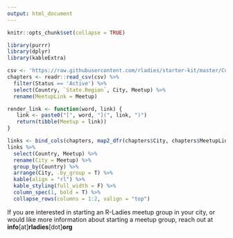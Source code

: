 ```yaml
---
output: html_document
---
```


```r
knitr::opts_chunk$set(collapse = TRUE)

library(purrr)
library(dplyr)
library(kableExtra)
```


```r
csv <- 'https://raw.githubusercontent.com/rladies/starter-kit/master/Current-Chapters.csv'
chapters <- readr::read_csv(csv) %>%
  filter(Status == 'Active') %>%
  select(Country, `State.Region`, City, Meetup) %>%
  rename(MeetupLink = Meetup)

```

```r

render_link <- function(word, link) {
   link <- paste0("[", word, "](", link, ")")
   return(tibble(Meetup = link))
}

links <- bind_cols(chapters, map2_dfr(chapters$City, chapters$MeetupLink, render_link))
links %>%
  select(Country, Meetup) %>%
  rename(City = Meetup) %>%
  group_by(Country) %>% 
  arrange(City, .by_group = T) %>% 
  kable(align = "rl") %>%
  kable_styling(full_width = F) %>%
  column_spec(1, bold = T) %>%
  collapse_rows(columns = 1:2, valign = "top")
```

If you are interested in starting an R-Ladies meetup group in your city, or would like more information about starting a meetup group, reach out at **info**[at]**rladies**[dot]**org**

